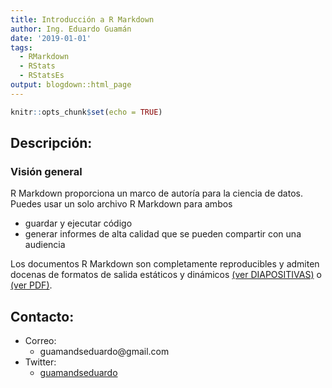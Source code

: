 ```yaml
---
title: Introducción a R Markdown
author: Ing. Eduardo Guamán
date: '2019-01-01'
tags:
  - RMarkdown
  - RStats
  - RStatsEs
output: blogdown::html_page
---
```


```r
knitr::opts_chunk$set(echo = TRUE)
```

## Descripción:

### Visión general

R Markdown proporciona un marco de autoría para la ciencia de datos. Puedes usar un solo archivo R Markdown para ambos

- guardar y ejecutar código
- generar informes de alta calidad que se pueden compartir con una audiencia

Los documentos R Markdown son completamente reproducibles y admiten docenas de formatos de salida estáticos y dinámicos [(ver DIAPOSITIVAS)](/slides/RMarkdown-Introduction.html#1/) o [(ver PDF)](/files/RMarkdown-Introduction.pdf).

## Contacto:

* Correo: 
    * guamandseduardo@gmail.com
* Twitter:
    * [guamandseduardo](https://twitter.com/guamandseduardo)  
